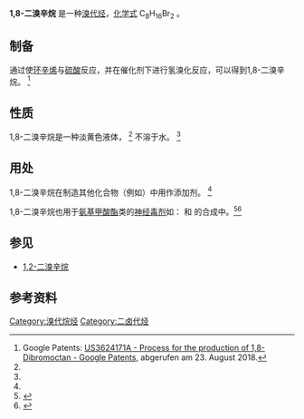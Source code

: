 {{Chembox
 | ImageFile   =1,8-Dibromooctane.svg
|ImageSize = 250px
| IUPACName = 
 |Section1 ={{Chembox Identifiers 
 | CAS号             = 4549-32-0
 | PubChem         = 78310
 | ChemSpider      = 70682
| SMILES =BrCCCCCCCCBr
| EC-number = 224-912-5
|InChI=1S/C8H16Br2/c9-7-5-3-1-2-4-6-8-10/h1-8H2
|InChIKey = DKEGCUDAFWNSSO-UHFFFAOYSA-N
}}
| Section2 = {{Chembox Properties 
 | Appearance    = 淡黄色液体 <ref name="Sigma">{{Sigma-Aldrich|Aldrich|D42607|Datum=23. August 2018|Name=1,8-Dibromoctan, 98%}}</ref>
| 化学式    = C<sub>8</sub>H<sub>16</sub>Br<sub>2</sub> 
 | MolarMass    = 272.02
 | Density          = 1.477 g·cm<sup>−3</sup> (25 °C)<ref name="Sigma" />
 | MeltingPt    = 12–16 [[摄氏度|°C]]<ref name="Sigma" />
 | BoilingPt      = 270–272 °C<ref name="Sigma" />
 | Solubility      = 几乎不溶于水<ref name="Alfa">{{Alfa|A15651|Datum=23. August 2018|Name=1,8-Dibromoctan, 98%}}</ref> <ref name="Samuel H. Yalkowsky, Yan He, Parijat Jain">{{Literatur| Autor=Samuel H. Yalkowsky, Yan He, Parijat Jain | Titel=Handbook of Aqueous Solubility Data, Second Edition  | Verlag=CRC Press | ISBN=978-1-4398-0246-5 | Jahr=2016 | Online={{Google Buch | BuchID=cfFzJFthLCIC | Seite=1595 }} | Seiten=1595 }}</ref>
| SolubleOther =  易溶于乙醚和氯仿 <ref name="David R. Lide">{{Literatur| Autor=David R. Lide | Titel=CRC Handbook of Chemistry and Physics A Ready-reference Book of Chemical and Physical Data | Verlag=CRC Press | ISBN=978-0-8493-0595-5 | Jahr=1995 | Online={{Google Buch | BuchID=q2qJId5TKOkC | Band=3 | Seite=158 }} | Seiten=158 }}</ref>
 | 折射率  = 1.4995 (20 °C)<ref name="Alfa" />}} 
| Section7 = {{Chembox Hazards
| GHSPictograms = {{GHS07}}
| GHSSignalWord = Warning
| HPhrases = {{H-phrases|315|319|335}}
| PPhrases = {{P-phrases|261|264|271|280|302+352|304+340|305+351+338|312|321|332+313|337+313|362|403+233|405|501}}
}}
}}

'''1,8-二溴辛烷''' 是一种[[溴代烃|溴代烃]]，[[化学式|化学式]] C<sub>8</sub>H<sub>16</sub>Br<sub>2</sub> 。

== 制备 ==
通过使[[环辛烯|环辛烯]]与[[硫酸|硫酸]]反应，并在催化剂下进行氢溴化反应，可以得到1,8-二溴辛烷。 <ref name="google.com">Google Patents: [https://patents.google.com/patent/US3624171A/en US3624171A - Process for the production of 1,8-Dibromoctan - Google Patents], abgerufen am 23. August 2018.</ref>

== 性质 ==
1,8-二溴辛烷是一种淡黄色液体， <ref name="Sigma" /> 不溶于水。 <ref name="Alfa" />

== 用处 ==
1,8-二溴辛烷在制造其他化合物（例如{{ld|Guazatin}}）中用作添加剂。 <ref name="Alfa" />

1,8-二溴辛烷也用于[[氨基甲酸酯|氨基甲酸酯]]类的[[神经毒剂|神经毒剂]]如：{{le|EA-3990}} 和 {{le|1,8-二(5-二甲氨基甲酸酯异喹啉鎓溴化物)辛烷|octamethylene-bis(5-dimethylcarbamoxyisoquinolinium bromide)}} <!-- 不会写 -->的合成中。<ref>{{cite web |title=Chemical agents |url=https://patents.google.com/patent/US4677204 |website=Google Patents |accessdate=2020-11-14 |archive-date=2020-02-29 |archive-url=https://web.archive.org/web/20200229093952/https://patents.google.com/patent/US4677204 |dead-url=no }}</ref><ref>{{cite web |title=Isoquinilinium chemical agents |url=https://patents.google.com/patent/US4673745A/en |website=Google Patents |accessdate=2020-11-14 |archive-date=2020-04-27 |archive-url=https://web.archive.org/web/20200427054735/https://patents.google.com/patent/US4673745A/en |dead-url=no }}</ref>

== 参见 ==
* [[1,2-二溴辛烷|1,2-二溴辛烷]]

== 参考资料 ==
<references />
{{α,ω-二卤代烃}}
{{化学武器}}

[[Category:溴代烷烃|Category:溴代烷烃]]
[[Category:二卤代烃|Category:二卤代烃]]